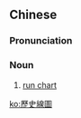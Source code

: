 {{also|历史线图}}
==Chinese==
{{zh-forms|s=历史线图|type=211}}

===Pronunciation===
{{zh-pron
|m=lìshǐ xiàn tú
|cat=n
}}

===Noun===
{{zh-noun}}
# {{lb|zh|Taiwanese Mandarin}} [[w:run chart|run chart]]

[[ko:歷史線圖]]